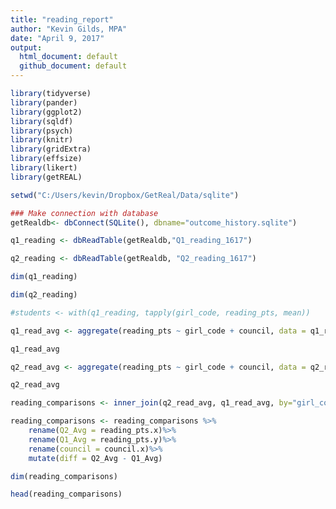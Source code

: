 ```yaml
---
title: "reading_report"
author: "Kevin Gilds, MPA"
date: "April 9, 2017"
output:
  html_document: default
  github_document: default
---
```



```r
library(tidyverse)
library(pander)
library(ggplot2)
library(sqldf)
library(psych)
library(knitr)
library(gridExtra)
library(effsize)
library(likert)
library(getREAL)

```


```r
setwd("C:/Users/kevin/Dropbox/GetReal/Data/sqlite")

### Make connection with database
getRealdb<- dbConnect(SQLite(), dbname="outcome_history.sqlite")

q1_reading <- dbReadTable(getRealdb,"Q1_reading_1617")

q2_reading <- dbReadTable(getRealdb, "Q2_reading_1617")

dim(q1_reading)

dim(q2_reading)

```

```r

#students <- with(q1_reading, tapply(girl_code, reading_pts, mean))

q1_read_avg <- aggregate(reading_pts ~ girl_code + council, data = q1_reading, mean)

q1_read_avg

q2_read_avg <- aggregate(reading_pts ~ girl_code + council, data = q2_reading, mean)

q2_read_avg

```


```r

reading_comparisons <- inner_join(q2_read_avg, q1_read_avg, by="girl_code")

reading_comparisons <- reading_comparisons %>%
    rename(Q2_Avg = reading_pts.x)%>%
    rename(Q1_Avg = reading_pts.y)%>%
    rename(council = council.x)%>%
    mutate(diff = Q2_Avg - Q1_Avg)

dim(reading_comparisons)

head(reading_comparisons)

```

